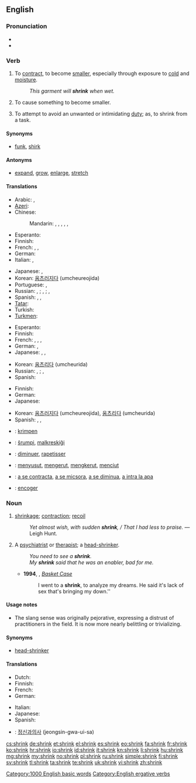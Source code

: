 ==English==

===Pronunciation===
* {{IPA|/ˈʃɻɪŋk/}}
* {{rhymes|ɪŋk}}

===Verb===
{{en-verb|shrinks|shrinking|'''[[shrank]]''' or '''[[shrunk]]'''|'''[[shrunk]]''' or '''[[shrunken]]'''}}

# {{intransitive}} To [[contract]], to become [[smaller]], especially through exposure to [[cold]] and [[moisture]].
#: ''This garment will '''shrink''' when wet.''
# {{transitive}} To cause something to become smaller.
# {{intransitive}} To attempt to avoid an unwanted or intimidating [[duty]]; as, to shrink from a task.

====Synonyms====
* {{sense|avoid an unwanted task}} [[funk]], [[shirk]]

====Antonyms====
* [[expand]], [[grow]], [[enlarge]], [[stretch]]

====Translations====
{{trans-top|intransitive: to contract, to become smaller}}
* Arabic: {{t|ar|تقلص|tr=taqallaSa}},  {{t|ar|أحجم|tr='aHjama}}
* [[Azeri]]: {{t|az|kiçilmək}}
* Chinese:
*: Mandarin: {{t|cmn|收縮|sc=Hani}},  {{t|cmn|收缩|tr=shōusuō|sc=Hani}},  {{t-|cmn|縮|sc=Hani}},  {{t-|cmn|缩|tr=suō|sc=Hani}},  {{t|cmn|縮水|sc=Hani}},  {{t|cmn|缩水|tr=suōshuǐ|sc=Hani}}
* Esperanto: {{t|eo|etiĝi|xs=Esperanto}}
* Finnish: {{t+|fi|kutistua}}
* French: {{t|fr|se réduire}},  {{t+|fr|rétrécir}},  {{t-|fr|se resserrer}}
* German: {{t-|de|schrumpfen}}
* Italian: {{t|it|restringersi}}, {{t|it|ritirarsi}}
{{trans-mid}}
* Japanese: {{t+|ja|縮む|tr=[[ちじむ]], chijimu}}, {{t|ja|縮まる|tr=[[ちじまる]], chijimaru}}
* Korean: [[움츠러지다]] (umcheureojida)
* Portuguese: {{t+|pt|encolher}}, {{t|pt|contrair}}
* Russian: {{t|ru|сжиматься|tr=sžimát’sja}} {{impf}}, {{t|ru|сжаться|tr=sžát’sja}} {{pf.}};  {{t|ru|сокращаться|tr=sokraščát’sja}} {{impf}}, {{t|ru|сократиться|tr=sokratít’sja}} {{impf}}; {{t|ru|уменьшаться|tr=umen’šát’sja}} {{impf}}, {{t+|ru|уменьшиться|tr=umén’šit’sja}} {{pf.}}
* Spanish: {{t|es|contraerse}},  {{t|es|encogerse}}, {{t|es|achicarse}}
* [[Tatar]]: {{t|tt|keçeräyü|sc=Cyrl}}
* Turkish: {{t|tr|küçülmek}}
* [[Turkmen]]: {{t|tk|kiçelmek}}
{{trans-bottom}}

{{trans-top|transitive: to cause something to shrink}}
* Esperanto: {{t+|eo|etigi|xs=Esperanto}}
* Finnish: {{t-|fi|kutistaa}}
* French: {{t+|fr|rétrécir}},  {{t|fr|faire rétrécir}},  {{t|fr|rapetisser}},  {{t+|fr|diminuer}}
* German: {{t-|de|schrumpfen}},  {{t+|de|abnehmen}}
* Japanese: {{t-|ja|縮める|tr=[[ちじめる]], chijimeru}}, {{t-|ja|縮小する|tr=[[しゅくしょうする]], shukushō suru}}, {{t-|ja|短縮する|tr=[[たんしゅくする]], tanshuku suru}}
{{trans-mid}}
* Korean: [[움츠리다]] (umcheurida)
* Russian: {{t|ru|уменьшать|tr=umen’šát’}} {{impf}}, {{t|ru|уменьшить|tr=umén’šit’}} {{pf.}};  {{t+|ru|сжимать|tr=sžimát’}} {{impf}}, {{t+|ru|сжать|tr=sžat’}} {{pf.}}
* Spanish: {{t|es|encoger}}
{{trans-bottom}}

{{trans-top|intransitive: to attempt to avoid an unwanted or intimidating duty}}
* Finnish: {{t-|fi|luistaa}}
* German: {{t|de|drücken|alt=sich drücken}}
* Japanese: {{t|ja|尻込みする|tr=[[しりごみする]], shirigomi suru}}
{{trans-mid}}
* Korean: [[움츠러지다]] (umcheureojida), {{qualifier|transitive}} [[움츠리다]] (umcheurida)
* Spanish: {{t|es|zafar|alt=zafarse}}, {{t|es|rehuir}}, {{t|es|correr|alt=correrse}}
{{trans-bottom}}

{{checktrans-top}}
* {{ttbc|nl}}: [[krimpen]]
* {{ttbc|eo}}: [[ŝrumpi]], [[malkreskiĝi]]
* {{ttbc|fr}}: [[diminuer]], [[rapetisser]]
* {{ttbc|id}}: [[susut|menyusut]], [[kerut|mengerut]], [[kerut|mengkerut]], [[ciut|menciut]]
{{trans-mid}}
* {{ttbc|ro}}: [[a se contracta]], [[a se micsora]], [[a se diminua]], [[a intra la apa]]
* {{ttbc|es}}: [[encoger]]
{{trans-bottom}}

===Noun===
{{en-noun}}

# [[shrinkage]]; [[contraction]]; [[recoil]]
#: ''Yet almost wish, with sudden '''shrink''', / That I had less to praise.'' &mdash; Leigh Hunt.
# {{slang|sometimes|pejorative}} A [[psychiatrist]] or [[therapist]]; a [[head-shrinker]].
#: ''You need to see a '''shrink'''.''
#: ''My '''shrink''' said that he was an enabler, bad for me.''
#* '''1994''', {{w|Green Day}}, ''[[w:Basket Case (song)|Basket Case]]''
#*: I went to a '''shrink''', to analyze my dreams. He said it's lack of sex that's bringing my down.''

====Usage notes====
* The slang sense was originally pejorative, expressing a distrust of practitioners in the field. It is now more nearly belittling or trivializing.

====Synonyms====
* [[head-shrinker]]

====Translations====
{{trans-top|psychiatrist or therapist (informal, belittling)}}
* Dutch: {{t|nl|zielknijper}}
* Finnish: {{t+|fi|kallonkutistaja}}
* French: {{t+|fr|psy|m}}
* German: {{t|de|Seelenklempner|m}}
{{trans-mid}}
* Italian: {{t-|it|strizzacervelli|m}}
* Japanese: {{t|ja|精神科医|tr=[[せいしんかい]], sēshin-ka-i}}
* Spanish: {{qualifier|colloquial}} {{t|es|loquero|m}}
{{trans-bottom}}

{{checktrans-top|most of these seem clearly wrong, missing the informal, somewhat pejorative connotation; can't tell about Japanese and Korean}}
{{trans-mid}}
* {{ttbc|ko}}: [[정신과의사]] (jeongsin-gwa-ui-sa)
{{trans-bottom}}

[[Category:1000 English basic words]]
[[Category:English ergative verbs]]

[[cs:shrink]]
[[de:shrink]]
[[et:shrink]]
[[el:shrink]]
[[es:shrink]]
[[eo:shrink]]
[[fa:shrink]]
[[fr:shrink]]
[[ko:shrink]]
[[hr:shrink]]
[[io:shrink]]
[[id:shrink]]
[[it:shrink]]
[[kn:shrink]]
[[li:shrink]]
[[hu:shrink]]
[[mg:shrink]]
[[my:shrink]]
[[no:shrink]]
[[pl:shrink]]
[[ru:shrink]]
[[simple:shrink]]
[[fi:shrink]]
[[sv:shrink]]
[[tl:shrink]]
[[ta:shrink]]
[[te:shrink]]
[[uk:shrink]]
[[vi:shrink]]
[[zh:shrink]]